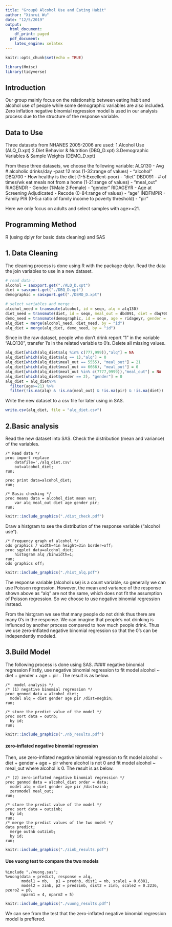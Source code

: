 ```yaml
---
title: "Group8 Alcohol Use and Eating Habit"
author: "Xinrui Wu"
date: "12/5/2019"
output:
  html_document:
    df_print: paged
  pdf_document:
    latex_engine: xelatex
---
```


```r
knitr::opts_chunk$set(echo = TRUE)
```


```r
library(Hmisc)
library(tidyverse)
```

## Introduction
Our group mainly focus on the relationship between eating habit and alcohol use of people while some demographic variables are also included. Zero inflation negative binomial regression model is used in our analysis process due to the structure of the response variable.

## Data to Use
Three datasets from NHANES 2005-2006  are used:\newline
1.Alcohol Use (ALQ_D.xpt)\newline
2.Diet Behavior & Nutrition (DBQ_D.xpt)\newline
3.Demographic Variables & Sample Weights (DEMO_D.xpt)\newline

From these three datasets, we choose the following variable:
ALQ130 - Avg # alcoholic drinks/day -past 12 mos (1-32:range of values) - "alcohol"\newline
DBQ700 - How healthy is the diet (1-5:Excellent-poor) - "diet"\newline
DBD091 - # of times/wk eat meals not from a home (1-21:range of values) - "meal_out" \newline
RIAGENDR - Gender (1:Male 2:Female) - "gender" \newline
RIDAGEYR - Age at Screening Adjudicated - Recode (0-84:range of values) - "age" \newline
INDFMPIR - Family PIR (0-5:a ratio of family income to poverty threshold) - "pir" \newline

Here we only focus on adults and select samples with age>=21.

## Programming Method
R (using dplyr for basic data cleaning) and SAS

## 1. Data Cleaning
The cleaning process is done using R with the package dplyr.
Read the data the join variables to use in a new dataset.
```r
# read data :
alcohol = sasxport.get("./ALQ_D.xpt")
diet = sasxport.get("./DBQ_D.xpt")
demographic = sasxport.get("./DEMO_D.xpt")

# select variables and merge : 
alcohol_need = transmute(alcohol, id = seqn, alq = alq130)
diet_need = transmute(diet, id = seqn, meal_out = dbd091, diet = dbq700)
demo_need = transmute(demographic, id = seqn, age = ridageyr, gender = riagendr, pir = indfmpir)
alq_diet = merge(alcohol_need, diet_need, by = "id")
alq_diet = merge(alq_diet, demo_need, by = "id")
```

Since in the raw dataset, people who don't drink report "1" in the variable "ALQ130", transfer 1's in the related variable to 0's.
Delete all missing values.

```r
alq_diet[which(alq_diet$alq %in% c(777,999)),"alq"] = NA
alq_diet[which(alq_diet$alq == 1),"alq"] = 0
alq_diet[which(alq_diet$meal_out == 5555), "meal_out"] = 21
alq_diet[which(alq_diet$meal_out == 6666), "meal_out"] = 0
alq_diet[which(alq_diet$meal_out %in% c(7777,9999)),"meal_out"] = NA
alq_diet[which(alq_diet$gender == 2), "gender"] = 0
alq_diet = alq_diet%>%
  filter(age>=21) %>%
  filter(!is.na(alq) & !is.na(meal_out) & !is.na(pir) & !is.na(diet))

```

Write the new dataset to a csv file for later using in SAS.
```r
write.csv(alq_diet, file = "alq_diet.csv")
```

## 2.Basic analysis
Read the new dataset into SAS. 
Check the distribution (mean and variance) of the variables.
```sas
/* Read data */
proc import replace
	datafile='./alq_diet.csv' 
	out=alcohol_diet;
run;

proc print data=alcohol_diet;
run;

/* Basic checking */
proc means data = alcohol_diet mean var;
	var alq meal_out diet age gender pir;
run;

```

```r
knitr::include_graphics("./dist_check.pdf")
```

Draw a histgram to see the distribution of the response variable ("alcohol use").
```sas
/* Frequency graph of alcohol */
ods graphics / width=4in height=3in border=off;
proc sgplot data=alcohol_diet;
	histogram alq /binwidth=1;
run;
ods graphics off;
```

```r
knitr::include_graphics("./hist_alq.pdf")
```

The response variable (alcohol use) is a count variable, so generally we can use Poisson regression. However, the mean and variance of the response shown above as "alq" are not the same, which does not fit the assumption of Poisson regression. So we choose to use negative binomial regression instead.

From the histgram we see that many people do not drink thus there are many 0's in the response. We can imagine that people's not drinking is influnced by another process compared to how much people drink. Thus we use zero-inflated negative binomial regression so that the 0's can be independently modeled.

## 3.Build Model
The following process is done using SAS.\newline
#### negative binomial regression
Firstly, use negative binomial regression to fit model alcohol ~ diet + gender + age + pir . The result is as below.\newline
```sas
/*  model analysis */
/* (1) negative binomial regression */
proc genmod data = alcohol_diet;
  model alq = diet gender age pir /dist=negbin;
run;

/* store the predict value of the model */
proc sort data = outnb;
  by id;
run;
```

```r
knitr::include_graphics("./nb_results.pdf")
```

#### zero-inflated negative binomial regression
Then, use zero-inflated negative binomial regression to fit model alcohol ~ diet + gender + age + pir where alcohol is not 0 and fit model alcohol ~ meal_out where alcohol is 0. The result is as below.\newline
```sas
/* (2) zero-inflated negative binomial regression */
proc genmod data = alcohol_diet order = data;
  model alq = diet gender age pir /dist=zinb;
  zeromodel meal_out;
run;

/* store the predict value of the model */
proc sort data = outzinb;
  by id;
run;
/* merge the predict values of the two model */
data predict;
  merge outnb outzinb;
  by id;
run;
```

```r
knitr::include_graphics("./zinb_results.pdf")
```

#### Use vuong test to compare the two models
```sas
%include "./vuong.sas";
%vuong(data = predict, response = alq,
	   model1 = nb,   p1 = prednb, dist1 = nb, scale1 = 0.6381,
	   model2 = zinb, p2 = predzinb, dist2 = zinb, scale2 = 0.2236, pzero2 = p0,
       nparm1 = 4, nparm2 = 5)
```

```r
knitr::include_graphics("./vuong_results.pdf")
```

We can see from the test that the zero-inflated negative binomial regression model is preffered.\newline



